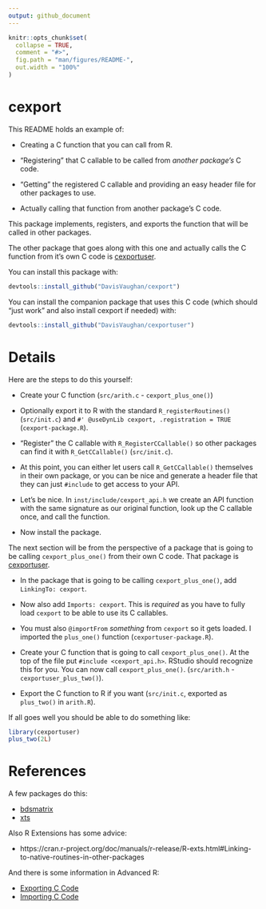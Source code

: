 ```yaml
---
output: github_document
---
```


<!-- README.md is generated from README.Rmd. Please edit that file -->

```r
knitr::opts_chunk$set(
  collapse = TRUE,
  comment = "#>",
  fig.path = "man/figures/README-",
  out.width = "100%"
)
```

# cexport

This README holds an example of:

- Creating a C function that you can call from R.

- "Registering" that C callable to be called from _another package's_ C code.

- "Getting" the registered C callable and providing an easy header file for other packages to use.

- Actually calling that function from another package's C code.

This package implements, registers, and exports the function that will be called in other packages.

The other package that goes along with this one and actually calls the C function from it's own C code is [cexportuser](https://github.com/DavisVaughan/cexportuser).

You can install this package with:

```r
devtools::install_github("DavisVaughan/cexport")
```

You can install the companion package that uses this C code (which should "just work" and also install cexport if needed) with:

```r
devtools::install_github("DavisVaughan/cexportuser")
```

# Details

Here are the steps to do this yourself:

- Create your C function (`src/arith.c` - `cexport_plus_one()`)

- Optionally export it to R with the standard `R_registerRoutines()` (`src/init.c`) and `#' @useDynLib cexport, .registration = TRUE` (`cexport-package.R`).

- "Register" the C callable with `R_RegisterCCallable()` so other packages can find it with `R_GetCCallable()` (`src/init.c`).

- At this point, you can either let users call `R_GetCCallable()` themselves in their own package, or you can be nice and generate a header file that they can just `#include` to get access to your API.

- Let's be nice. In `inst/include/cexport_api.h` we create an API function with the same signature as our original function, look up the C callable once, and call the function.

- Now install the package.

The next section will be from the perspective of a package that is going to be calling `cexport_plus_one()` from their own C code. That package is [cexportuser](https://github.com/DavisVaughan/cexportuser).

- In the package that is going to be calling `cexport_plus_one()`, add `LinkingTo: cexport`. 

- Now also add `Imports: cexport`. This is _required_ as you have to fully load `cexport` to be able to use its C callables.

- You must also `@importFrom` _something_ from `cexport` so it gets loaded. I imported the `plus_one()` function (`cexportuser-package.R`).

- Create your C function that is going to call `cexport_plus_one()`. At the top of the file put `#include <cexport_api.h>`. RStudio should recognize this for you. You can now call `cexport_plus_one()`. (`src/arith.h` - `cexportuser_plus_two()`).

- Export the C function to R if you want (`src/init.c`, exported as `plus_two()` in `arith.R`).

If all goes well you should be able to do something like:

```r
library(cexportuser)
plus_two(2L)
```

# References

A few packages do this:

- [bdsmatrix](https://github.com/cran/bdsmatrix)
- [xts](https://github.com/joshuaulrich/xts)

Also R Extensions has some advice:

- https://cran.r-project.org/doc/manuals/r-release/R-exts.html#Linking-to-native-routines-in-other-packages

And there is some information in Advanced R:

- [Exporting C Code](https://r-pkgs.org/src.html#c-export)
- [Importing C Code](https://r-pkgs.org/src.html#c-import)




